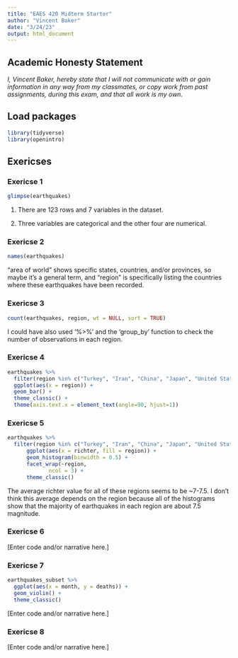 ```yaml
---
title: "EAES 420 Midterm Starter"
author: "Vincent Baker"
date: "3/24/23"
output: html_document
---
```


## Academic Honesty Statement

*I, Vincent Baker, hereby state that I will not communicate with or gain information in any way from my classmates, or copy work from past assignments, during this exam, and that all work is my own.*

## Load packages

```r
library(tidyverse)
library(openintro)
```

## Exericses

### Exericse 1

```r
glimpse(earthquakes)
```

1) There are 123 rows and 7 variables in the dataset. 

2) Three variables are categorical and the other four are numerical. 

### Exericse 2

```r
names(earthquakes)
```

"area of world" shows specific states, countries, and/or provinces, so maybe it's a general term, and "region" is specifically listing the countries where these earthquakes have been recorded. 

### Exericse 3

```r
count(earthquakes, region, wt = NULL, sort = TRUE)
```

I could have also used '%>%' and the 'group_by' function to check the number of observations in each region. 

### Exericse 4

```r
earthquakes %>% 
  filter(region %in% c("Turkey", "Iran", "China", "Japan", "United States")) %>% 
  ggplot(aes(x = region)) +
  geom_bar() +
  theme_classic() +
  theme(axis.text.x = element_text(angle=90, hjust=1))
```

### Exericse 5

```r
earthquakes %>% 
  filter(region %in% c("Turkey", "Iran", "China", "Japan", "United States")) %>% 
      ggplot(aes(x = richter, fill = region)) +
      geom_histogram(binwidth = 0.5) +
      facet_wrap(~region, 
             ncol = 3) +
      theme_classic()
```

The average richter value for all of these regions seems to be ~7-7.5. I don't think this average depends on the region because all of the histograms show that the majority of earthquakes in each region are about 7.5 magnitude. 

### Exericse 6

[Enter code and/or narrative here.]

### Exericse 7

```r
earthquakes_subset %>% 
  ggplot(aes(x = month, y = deaths)) +
  geom_violin() +
  theme_classic()
```

[Enter code and/or narrative here.]

### Exericse 8

[Enter code and/or narrative here.]
